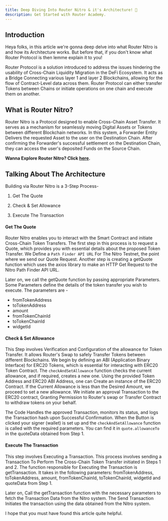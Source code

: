 ```yaml
---
title: Deep Diving Into Router Nitro & it's Architecture! 🚀
description: Get Started with Router Academy.
---
```


## Introduction

Heya folks, in this article we're gonna deep delve into what Router Nitro is and how its Architecture works. But before that, if you don't know what Router Protocol is then lemme explain it to you! 

Router Protocol is a solution introduced to address the issues hindering the usability of Cross-Chain Liquidity Migration in the DeFi Ecosystem. It acts as a Bridge Connecting various layer 1 and layer 2 Blockchains, allowing for the flow of Contract-Level data across them. Router Protocol can either transfer Tokens between Chains or initiate operations on one chain and execute them on another.

## What is Router Nitro?

Router Nitro is a Protocol designed to enable Cross-Chain Asset Transfer. It serves as a mechanism for seamlessly moving Digital Assets or Tokens between different Blockchain networks. In this system, a Forwarder Entity Delivers the requested Asset to the user on the Destination Chain. After confirming the Forwarder's successful settlement on the Destination Chain, they can access the user's deposited Funds on the Source Chain.

**Wanna Explore Router Nitro? Click [here](https://app.routernitro.com/).**

## Talking About The Architecture

Building via Router Nitro is a 3-Step Process-

1. Get The Quote

2. Check & Set Allowance

3. Execute The Transaction

#### Get The Quote

Router Nitro enables you to interact with the Smart Contract and initiate Cross-Chain Token Transfers. The first step in this process is to request a Quote, which provides you with essential details about the proposed Token Transfer. We Define a <code>Path Finder API URL</code> For The Nitro Testnet, the point where we send our Quote Request. Another step is creating a getQuote function which uses the axios library to make an HTTP Get Request to the Nitro Path Finder API URL.

Later on, we call the getQuote function by passing appropriate Parameters. Some Parameters define the details of the token transfer you wish to execute. The parameters are - 

- fromTokenAddress 
- toTokenAddress
- amount
- fromTokenChainId
- toTokenChainId
- widgetId

#### Check & Set Allowance

This Step involves Verification and Configuration of the allowance for Token Transfer. It allows Router's Swap to safely Transfer Tokens between different Blockchains. We begin by defining an ABI (Application Binary Interface) for ERC20 Tokens, which is essential for interacting with ERC20 Token Contract. The `checkAndSetAllowance` function checks the current allowance, and if required, creates a new one. Using the provided Token Address and ERC20 ABI Address, one can Create an instance of the ERC20 Contract. If the Current Allowance is less than the Desired Amount, we proceed to set a new allowance. We initiate an approval Transaction to the ERC20 contract, Granting Permission to Router's swap or Transfer Contract to withdraw tokens on your behalf.

The Code Handles the approved Transaction, monitors its status, and logs the Transaction hash upon Successful Confirmation. When the Button is clicked your signer (wallet) is set up and the `checkAndSetAllowance` function is called with the required parameters. You can find it in `quote.allowanceTo` in the quoteData obtained from Step 1.

#### Execute The Transaction

This step involves Executing a Transaction. This process involves sending a Transaction To Perform The Cross-Chain Token Transfer initiated in Steps 1 and 2. The function responsible for Executing the Transaction is getTransaction. It takes in the following parameters: fromTokenAddress, toTokenAddress, amount, fromTokenChainId, toTokenChainId, widgetId and quoteData from Step 1.

Later on, Call the getTransaction function with the necessary parameters to fetch the Transaction Data from the Nitro system. The Send Transaction Initiates the transaction using the data obtained from the Nitro system.

I hope that you must have found this article quite helpful. 

